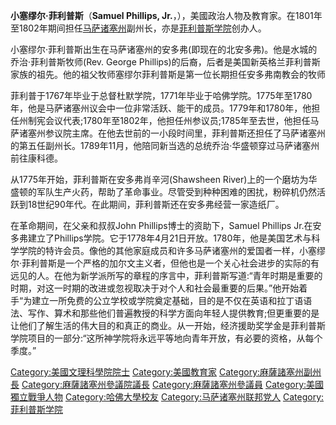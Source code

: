 '''小塞缪尔·菲利普斯'''（'''Samuel Phillips, Jr.'''，{{bd|1752年|2月5日|1802年|2月10日|catIdx=Phillips}}），美國政治人物及教育家。在1801年至1802年期间担任[[马萨诸塞州|马萨诸塞州]]副州长，亦是[[菲利普斯学院|菲利普斯学院]]创办人。

小塞缪尔·菲利普斯出生在马萨诸塞州的安多弗(即现在的北安多弗)。他是水城的乔治·菲利普斯牧师(Rev. George Phillips)的后裔，后者是美国新英格兰菲利普斯家族的祖先。他的祖父牧师塞缪尔菲利普斯是第一位长期担任安多弗南教会的牧师

菲利普于1767年毕业于总督杜默学院，1771年毕业于哈佛学院。1775年至1780年，他是马萨诸塞州议会中一位非常活跃、能干的成员。1779年和1780年，他担任州制宪会议代表;1780年至1802年，他担任州参议员;1785年至去世，他担任马萨诸塞州参议院主席。在他去世前的一小段时间里，菲利普斯还担任了马萨诸塞州的第五任副州长。1789年11月，他陪同新当选的总统乔治·华盛顿穿过马萨诸塞州前往康科德。

从1775年开始，菲利普斯在安多弗肖辛河(Shawsheen River)上的一个磨坊为华盛顿的军队生产火药，帮助了革命事业。尽管受到种种困难的困扰，粉碎机仍然活跃到18世纪90年代。在此期间，菲利普斯还在安多弗经营一家造纸厂。

在革命期间，在父亲和叔叔John Phillips博士的资助下，Samuel Phillips Jr.在安多弗建立了Phillips学院。它于1778年4月21日开放。1780年，他是美国艺术与科学学院的特许会员。像他的其他家庭成员和许多马萨诸塞州的爱国者一样，小塞缪尔·菲利普斯是一个严格的加尔文主义者，但他也是一个关心社会进步的实际的有远见的人。在他为新学派所写的章程的序言中，菲利普斯写道:“青年时期是重要的时期，对这一时期的改进或忽视取决于对个人和社会最重要的后果。”他开始着手“为建立一所免费的公立学校或学院奠定基础，目的是不仅在英语和拉丁语语法、写作、算术和那些他们普遍教授的科学方面向年轻人提供教育;但更重要的是让他们了解生活的伟大目的和真正的商业。从一开始，经济援助奖学金是菲利普斯学院项目的一部分:“这所神学院将永远平等地向青年开放，有必要的资格，从每个季度。”

{{start box}}
{{s-before|莫西斯·吉尔}}
{{s-title|[[马萨诸塞州|马萨诸塞州]][[副州长|副州长]]|1801年─1802年}}
{{s-after|埃德华·洛宾斯}}
{{end box}}


{{DEFAULTSORT:Phillips, Jr., Samuel}}
[[Category:美國文理科學院院士|Category:美國文理科學院院士]]
[[Category:美國教育家|Category:美國教育家]]
[[Category:麻薩諸塞州副州長|Category:麻薩諸塞州副州長]]
[[Category:麻薩諸塞州參議院議長|Category:麻薩諸塞州參議院議長]]
[[Category:麻薩諸塞州參議員|Category:麻薩諸塞州參議員]]
[[Category:美國獨立戰爭人物|Category:美國獨立戰爭人物]]
[[Category:哈佛大學校友|Category:哈佛大學校友]]
[[Category:马萨诸塞州联邦党人|Category:马萨诸塞州联邦党人]]
[[Category:菲利普斯学院|Category:菲利普斯学院]]